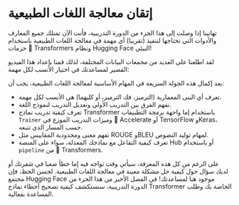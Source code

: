 # إتقان معالجة اللغات الطبيعية 

تهانينا إذا وصلت إلى هذا الجزء من الدورة التدريبية، فأنت الآن تمتلك جميع المعارف والأدوات التي تحتاجها لتنفيذ (تقريبا) أي مهمة في معالجة اللغات الطبيعية باستخدام حزمات 🤗 Transformers ونظام Hugging Face البيئي!

لقد اطلعنا على العديد من مجمعات البيانات المختلفة، لذلك قمنا بإعداد هذا الفيديو القصير لمساعدتك في اختيار الأنسب لكل مهمة:

<Youtube id="-RPeakdlHYo"/>

بعد إكمال هذه الجولة السريعة في المهام الأساسية لمعالجة اللغات الطبيعية، يجب أن:

* تعرف أي البنى المعمارية (الترميز، فك الترميز، أو كليهما) هي الأنسب لكل مهمة.
* تفهم الفرق بين التدريب الأولي وتعديل التدريب لنموذج اللغة.
* تعرف كيفية تدريب نماذج Transformer باستخدام إما واجهة برمجة التطبيقات `Trainer` وميزات التدريب الموزع في 🤗 Accelerate أو TensorFlow وKeras، حسب المسار الذي تتبعه.
* تفهم معنى ومحدودية المقاييس مثل ROUGE وBLEU لمهام توليد النصوص.
* تعرف كيفية التفاعل مع نماذجك المعدلة، سواء على المنصة Hub أو باستخدام `pipeline` من 🤗 Transformers.

على الرغم من كل هذه المعرفة، سيأتي وقت تواجه فيه إما خطأ صعبا في شفرتك أو لديك سؤال حول كيفية حل مشكلة معينة في معالجة اللغات الطبيعية. لحسن الحظ، فإن مجتمع Hugging Face موجود هنا لمساعدتك! في الفصل الأخير من هذا الجزء من الدورة التدريبية، سنستكشف كيفية تصحيح أخطاء نماذج Transformer الخاصة بك وطلب المساعدة بفعالية.
